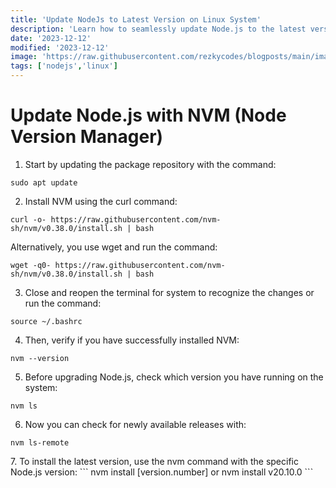 ```yaml
---
title: 'Update NodeJs to Latest Version on Linux System'
description: 'Learn how to seamlessly update Node.js to the latest version on your Linux system with our step-by-step guide. Stay current with the newest features, enhancements, and security patches to ensure optimal performance for your Node.js applications.'
date: '2023-12-12'
modified: '2023-12-12'
image: 'https://raw.githubusercontent.com/rezkycodes/blogposts/main/images/update-nodejs-to-latest-version-on-linux-system.png'
tags: ['nodejs','linux']
---
```


# Update Node.js with NVM (Node Version Manager)

1. Start by updating the package repository with the command:

```
sudo apt update
```
2. Install NVM using the curl command:
```
curl -o- https://raw.githubusercontent.com/nvm-sh/nvm/v0.38.0/install.sh | bash
```
Alternatively, you use wget and run the command:
```
wget -q0- https://raw.githubusercontent.com/nvm-sh/nvm/v0.38.0/install.sh | bash
```
3. Close and reopen the terminal for system to recognize the changes or run the command:

```
source ~/.bashrc
```
4. Then, verify if you have successfully installed NVM:

```
nvm --version
```
5. Before upgrading Node.js, check which version you have running on the system:
```
nvm ls
```
6. Now you can check for newly available releases with:
```
nvm ls-remote
```
<CustomImage src="https://raw.githubusercontent.com/rezkycodes/blogposts/main/images/nvmlist.png" />
7. To install the latest version, use the nvm command with the specific Node.js version: 
```
nvm install [version.number] or nvm install v20.10.0
```


